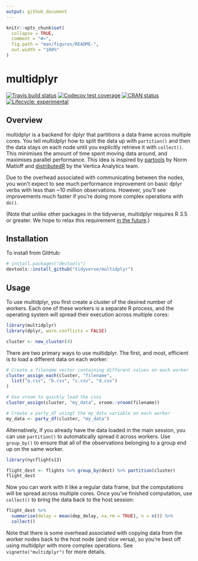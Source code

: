 ```yaml
---
output: github_document
---
```


<!-- README.md is generated from README.Rmd. Please edit that file -->

```r
knitr::opts_chunk$set(
  collapse = TRUE,
  comment = "#>",
  fig.path = "man/figures/README-",
  out.width = "100%"
)
```

# multidplyr

<!-- badges: start -->
[![Travis build status](https://travis-ci.org/tidyverse/multidplyr.svg?branch=master)](https://travis-ci.org/tidyverse/multidplyr)
[![Codecov test coverage](https://codecov.io/gh/tidyverse/multidplyr/branch/master/graph/badge.svg)](https://codecov.io/gh/tidyverse/multidplyr?branch=master)
[![CRAN status](https://www.r-pkg.org/badges/version/multidplyr)](https://cran.r-project.org/package=multidplyr)
[![Lifecycle: experimental](https://img.shields.io/badge/lifecycle-experimental-orange.svg)](https://www.tidyverse.org/lifecycle/#experimental)
<!-- badges: end -->

## Overview

multidplyr is a backend for dplyr that partitions a data frame across multiple cores. You tell multidplyr how to split the data up with `partition()` and then the data stays on each node until you explicitly retrieve it with `collect()`. This minimises the amount of time spent moving data around, and maximises parallel performance. This idea is inspired by [partools](http://bit.ly/1Nve8v5) by Norm Matloff and [distributedR](http://bit.ly/1KZVAwK) by the Vertica Analytics team.

Due to the overhead associated with communicating between the nodes, you won't expect to see much performance improvement on basic dplyr verbs with less than ~10 million observations. However, you'll see improvements much faster if you're doing more complex operations with `do()`.

(Note that unlike other packages in the tidyverse, multidplyr requires R 3.5 or greater. We hope to relax this requirement [in the future](https://github.com/traversc/qs/issues/11).)

## Installation

To install from GitHub:

```R
# install.packages("devtools")
devtools::install_github("tidyverse/multidplyr")
```

## Usage

To use multidplyr, you first create a cluster of the desired number of workers. Each one of these workers is a separate R process, and the operating system will spread their execution across multiple cores:

```r
library(multidplyr)
library(dplyr, warn.conflicts = FALSE)

cluster <- new_cluster(4)
```

There are two primary ways to use multidplyr. The first, and most, efficient is to load a different data on each worker:

```r
# Create a filename vector containing different values on each worker
cluster_assign_each(cluster, "filename",
  list("a.csv", "b.csv", "c.csv", "d.csv")
)

# Use vroom to quickly load the csvs
cluster_assign(cluster, "my_data", vroom::vroom(filename))

# Create a party_df usingt the my_data variable on each worker
my_data <- party_df(cluster, "my_data")
```

Alternatively, if you already have the data loaded in the main session, you can use `partition()` to automatically spread it across workers. Use `group_by()` to ensure that all of the observations belonging to a group end up on the same worker.

```r
library(nycflights13)

flight_dest <- flights %>% group_by(dest) %>% partition(cluster)
flight_dest
```

Now you can work with it like a regular data frame, but the computations will be spread across multiple cores. Once you've finished computation, use `collect()` to bring the data back to the host session:

```r
flight_dest %>% 
  summarise(delay = mean(dep_delay, na.rm = TRUE), n = n()) %>% 
  collect()
```

Note that there is some overhead associated with copying data from the worker nodes back to the host node (and vice versa), so you're best off using multidplyr with more complex operations. See `vignette("multidplyr")` for more details.
